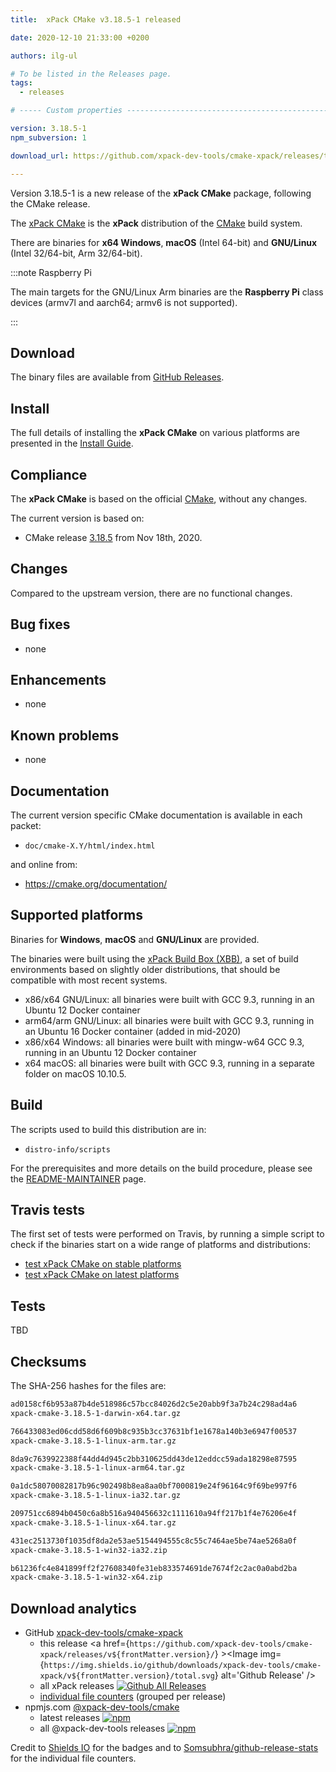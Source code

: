 ```yaml
---
title:  xPack CMake v3.18.5-1 released

date: 2020-12-10 21:33:00 +0200

authors: ilg-ul

# To be listed in the Releases page.
tags:
  - releases

# ----- Custom properties -----------------------------------------------------

version: 3.18.5-1
npm_subversion: 1

download_url: https://github.com/xpack-dev-tools/cmake-xpack/releases/tag/v3.18.5-1/

---
```


Version 3.18.5-1 is a new release of the **xPack CMake** package, following the CMake release.

<!-- truncate -->


The [xPack CMake](https://xpack-dev-tools.github.io/cmake-xpack)
is the **xPack** distribution of the
[CMake](https://cmake.org) build system.

There are binaries for **x64 Windows**,
**macOS** (Intel 64-bit) and **GNU/Linux** (Intel 32/64-bit, Arm 32/64-bit).

:::note Raspberry Pi

The main targets for the GNU/Linux Arm
binaries are the **Raspberry Pi** class devices (armv7l and aarch64;
armv6 is not supported).

:::

## Download

The binary files are available from <a href={frontMatter.download_url}>GitHub Releases</a>.

## Install

The full details of installing the **xPack CMake** on various platforms
are presented in the [Install Guide](/docs/install/).

## Compliance

The **xPack CMake** is based on the official
[CMake](https://cmake.org),
without any changes.

The current version is based on:

- CMake release
[3.18.5](https://github.com/Kitware/CMake/releases/tag/v3.18.5)
from Nov 18th, 2020.

## Changes

Compared to the upstream version, there are no functional changes.

## Bug fixes

- none

## Enhancements

- none

## Known problems

- none

## Documentation

The current version specific CMake documentation is available in each packet:

- `doc/cmake-X.Y/html/index.html`

and online from:

- https://cmake.org/documentation/

## Supported platforms

Binaries for **Windows**, **macOS** and **GNU/Linux** are provided.

The binaries were built using the
[xPack Build Box (XBB)](https://github.com/xpack/xpack-build-box), a set
of build environments based on slightly older distributions, that should be
compatible with most recent systems.

- x86/x64 GNU/Linux: all binaries were built with GCC 9.3, running in an
  Ubuntu 12 Docker container
- arm64/arm GNU/Linux: all binaries were built with GCC 9.3, running in an
  Ubuntu 16 Docker container (added in mid-2020)
- x86/x64 Windows: all binaries were built with mingw-w64 GCC 9.3, running in an
  Ubuntu 12 Docker container
- x64 macOS: all binaries were built with GCC 9.3, running in a separate
  folder on macOS 10.10.5.

## Build

The scripts used to build this distribution are in:

- `distro-info/scripts`

For the prerequisites and more details on the build procedure, please see the
[README-MAINTAINER](https://github.com/xpack-dev-tools/cmake-xpack/blob/xpack/README-MAINTAINER.md) page.

## Travis tests

The first set of tests were performed on Travis, by running
a simple script to check if the binaries start on a wide range of
platforms and distributions:

- [test xPack CMake on stable platforms](https://travis-ci.org/github/xpack-dev-tools/cmake-xpack/builds/748770562)
- [test xPack CMake on latest platforms](https://travis-ci.org/github/xpack-dev-tools/cmake-xpack/builds/748847225)

## Tests

TBD

## Checksums

The SHA-256 hashes for the files are:

```txt
ad0158cf6b953a87b4de518986c57bcc84026d2c5e20abb9f3a7b24c298ad4a6
xpack-cmake-3.18.5-1-darwin-x64.tar.gz

766433083ed06cdd58d6f609b8c935b3cc37631bf1e1678a140b3e6947f00537
xpack-cmake-3.18.5-1-linux-arm.tar.gz

8da9c7639922388f44dd4d945c2bb310625dd43de12eddcc59ada18298e87595
xpack-cmake-3.18.5-1-linux-arm64.tar.gz

0a1dc58070082817b96c902498b8ea8aa0bf7000819e24f96164c9f69be997f6
xpack-cmake-3.18.5-1-linux-ia32.tar.gz

209751cc6894b0450c6a8b516a940456632c1111610a94ff217b1f4e76206e4f
xpack-cmake-3.18.5-1-linux-x64.tar.gz

431ec2513730f1035df8da2e53ae5154494555c8c55c7464ae5be74ae5268a0f
xpack-cmake-3.18.5-1-win32-ia32.zip

b61236fc4e841899ff2f27608340fe31eb833574691de7674f2c2ac0a0abd2ba
xpack-cmake-3.18.5-1-win32-x64.zip
```

## Download analytics

- GitHub [xpack-dev-tools/cmake-xpack](https://github.com/xpack-dev-tools/cmake-xpack/)
  - this release <a href={`https://github.com/xpack-dev-tools/cmake-xpack/releases/v${frontMatter.version}/`} ><Image img={`https://img.shields.io/github/downloads/xpack-dev-tools/cmake-xpack/v${frontMatter.version}/total.svg`} alt='Github Release' /></a>
  - all xPack releases [![Github All Releases](https://img.shields.io/github/downloads/xpack-dev-tools/cmake-xpack/total.svg)](https://github.com/xpack-dev-tools/cmake-xpack/releases/)
  - [individual file counters](https://somsubhra.github.io/github-release-stats/?username=xpack-dev-tools&repository=cmake-xpack) (grouped per release)
- npmjs.com [@xpack-dev-tools/cmake](https://www.npmjs.com/package/@xpack-dev-tools/cmake)
  - latest releases [![npm](https://img.shields.io/npm/dw/@xpack-dev-tools/cmake.svg)](https://www.npmjs.com/package/@xpack-dev-tools/cmake/)
  - all @xpack-dev-tools releases [![npm](https://img.shields.io/npm/dt/@xpack-dev-tools/cmake.svg)](https://www.npmjs.com/package/@xpack-dev-tools/cmake/)

Credit to [Shields IO](https://shields.io) for the badges and to
[Somsubhra/github-release-stats](https://github.com/Somsubhra/github-release-stats)
for the individual file counters.
